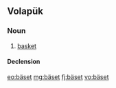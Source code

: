 ==Volapük==

===Noun===
{{vo-noun}}

# [[basket]]

====Declension====
{{vo-decl-noun}}

[[eo:bäset]]
[[mg:bäset]]
[[fj:bäset]]
[[vo:bäset]]